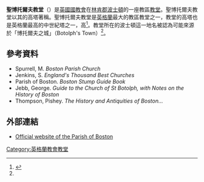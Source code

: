 {{expand|time=2016-03-20T15:13:24+00:00}}
{{Infobox church
|name = St Botolph's Church
|image = Stump&Ingram.jpeg
|caption = 波士頓聖博托爾夫教堂
|dedication =
|parish = [[波士頓_(林肯郡)|波士頓 (林肯郡)]]
|denomination = [[英國國教會|英國國教會]]
|churchmanship = [[广派教会|广派教会]]
| previous denomination  = [[羅馬天主教|羅馬天主教]]
|diocese = [[聖公會林肯教區|聖公會林肯教區]]
|province = [[坎特伯里教省|坎特伯里教省]]
|rector = The Reverend Alyson Buxton
|Associate rector = The Reverend Steve Holt
|Curate = The Reverend Ruth Carroll
|organist = Vacant
|website = [http://www.parish-of-boston.org.uk/ www.parish-of-boston.org.uk]
}}
'''聖博托爾夫教堂'''（{{lang-en|St Botolph's Church}}）是[[英國國教會|英國國教會]]在[[林肯郡|林肯郡]][[波士頓_(林肯郡)|波士頓]]的一座教區[[教堂|教堂]]。聖博托爾夫教堂以其的高塔著稱。聖博托爾夫教堂是[[英格蘭|英格蘭]]最大的教區教堂之一，教堂的高塔也是英格蘭最高的中世紀塔之一，高{{Convert|272|ft|m}}<ref name=Shell>{{cite book|title=Shell Guide to Lincolnshire|publisher=Faber and Faber|author=Jack Yates & Henry Thorold|year=1965}}</ref>。教堂所在的波士頓這一地名被認為可能來源於「博托爾夫之城」（Botolph's Town）<ref name=Shell></ref>。
==參考資料==
* Spurrell, M. ''Boston Parish Church''
* Jenkins, S. ''England's Thousand Best Churches''
* Parish of Boston. ''Boston Stump Guide Book''
* Jebb, George. ''Guide to the Church of St Botolph, with Notes on the History of Boston''
* Thompson, Pishey. ''The History and Antiquities of Boston...''
{{Reflist}}
==外部連結==
{{Commons category|Boston Stump}}
* [http://www.parish-of-boston.org.uk Official website of the Parish of Boston]
<!-- unused source
https://archive.org/stream/bostonantiquity00thomuoft#page/176/mode/1up
-->
{{Coord|52|58|43|N|0|1|33|W|type:landmark_region:GB|display=title}}
[[Category:英格蘭教會教堂|Category:英格蘭教會教堂]]